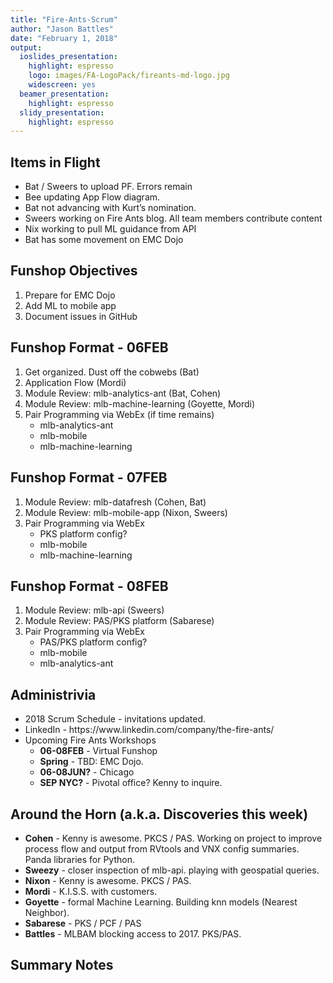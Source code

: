 ```yaml
---
title: "Fire-Ants-Scrum"
author: "Jason Battles"
date: "February 1, 2018"
output:
  ioslides_presentation:
    highlight: espresso
    logo: images/FA-LogoPack/fireants-md-logo.jpg
    widescreen: yes
  beamer_presentation:
    highlight: espresso
  slidy_presentation:
    highlight: espresso
---
```


## Items in Flight
* Bat / Sweers to upload PF.  Errors remain
* Bee updating App Flow diagram. 
* Bat not advancing with Kurt's nomination.  
* Sweers working on Fire Ants blog.  All team members contribute content
* Nix working to pull ML guidance from API
* Bat has some movement on EMC Dojo

## Funshop Objectives
1. Prepare for EMC Dojo
2. Add ML to mobile app
3. Document issues in GitHub
 
## Funshop Format - 06FEB
1. Get organized.  Dust off the cobwebs (Bat)
2. Application Flow (Mordi)
3. Module Review: mlb-analytics-ant (Bat, Cohen)
4. Module Review: mlb-machine-learning (Goyette, Mordi)
5. Pair Programming via WebEx (if time remains)
    - mlb-analytics-ant
    - mlb-mobile
    - mlb-machine-learning
 
## Funshop Format - 07FEB
1. Module Review: mlb-datafresh (Cohen, Bat)
2. Module Review: mlb-mobile-app (Nixon, Sweers)
3. Pair Programming via WebEx
    - PKS platform config?
    - mlb-mobile
    - mlb-machine-learning

## Funshop Format - 08FEB
1. Module Review: mlb-api (Sweers)
2. Module Review: PAS/PKS platform (Sabarese)
3. Pair Programming via WebEx
    - PAS/PKS platform config?
    - mlb-mobile
    - mlb-analytics-ant

## Administrivia
* 2018 Scrum Schedule - invitations updated.
* LinkedIn - https://www.linkedin.com/company/the-fire-ants/
* Upcoming Fire Ants Workshops
    - **06-08FEB** - Virtual Funshop
    - **Spring** - TBD: EMC Dojo.
    - **06-08JUN?** - Chicago 
    - **SEP NYC?** - Pivotal office? Kenny to inquire.
    
## Around the Horn (a.k.a. Discoveries this week)

* **Cohen** - Kenny is awesome. PKCS / PAS. Working on project to improve process flow and output from RVtools and VNX config summaries.  Panda libraries for Python.
* **Sweezy** - closer inspection of mlb-api. playing with geospatial queries.
* **Nixon** - Kenny is awesome. PKCS / PAS.
* **Mordi** - K.I.S.S. with customers.
* **Goyette** - formal Machine Learning.  Building knn models (Nearest Neighbor).
* **Sabarese** - PKS / PCF / PAS
* **Battles** - MLBAM blocking access to 2017. PKS/PAS.  

## Summary Notes
                    
                                
